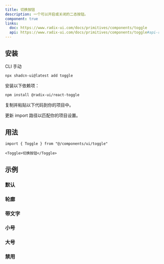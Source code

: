 ```yaml
---
title: 切换按钮
description: 一个可以开启或关闭的二态按钮。
component: true
links:
  doc: https://www.radix-ui.com/docs/primitives/components/toggle
  api: https://www.radix-ui.com/docs/primitives/components/toggle#api-reference
---
```


<ComponentPreview name="toggle-demo" description="一个切换按钮组件。" />

## 安装

<Tabs defaultValue="cli">

<TabsList>
  <TabsTrigger value="cli">CLI</TabsTrigger>
  <TabsTrigger value="manual">手动</TabsTrigger>
</TabsList>
<TabsContent value="cli">

```bash
npx shadcn-ui@latest add toggle
```

</TabsContent>

<TabsContent value="manual">

<Steps>

<Step>安装以下依赖项：</Step>

```bash
npm install @radix-ui/react-toggle
```

<Step>复制并粘贴以下代码到你的项目中。</Step>

<ComponentSource name="toggle" />

<Step>更新 import 路径以匹配你的项目设置。</Step>

</Steps>

</TabsContent>

</Tabs>

## 用法

```tsx
import { Toggle } from "@/components/ui/toggle"
```

```tsx
<Toggle>切换按钮</Toggle>
```

## 示例

### 默认

<ComponentPreview name="toggle-demo" description="一个切换按钮组件。" />

### 轮廓

<ComponentPreview
  name="toggle-outline"
  description="一个使用轮廓变量的切换按钮组件。"
/>

### 带文字

<ComponentPreview
  name="toggle-with-text"
  description="一个带有文字的切换按钮组件。"
/>

### 小号

<ComponentPreview name="toggle-sm" description="一个小号切换按钮组件。" />

### 大号

<ComponentPreview name="toggle-lg" description="一个大号切换按钮组件。" />

### 禁用

<ComponentPreview
  name="toggle-disabled"
  description="一个禁用的切换按钮组件。"
/>